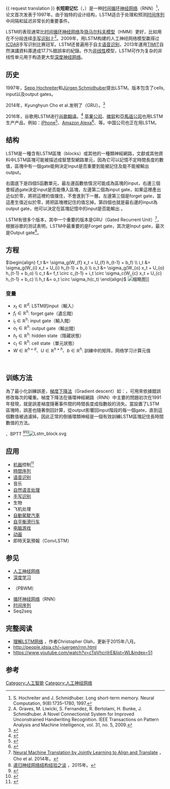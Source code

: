 {{NoteTA
|G1 = Computer
|1 = zh-cn:变量; zh-tw:變數; zh-hk:變數;
|2 = zh-cn:网络; zh-tw:網路;
|3 = zh-cn:识别; zh-tw:辨識;
}}

{{机器学习导航栏}}
{{ request translation }}
'''长短期记忆'''（{{lang-en|Long Short-Term Memory}}，{{lang|en|LSTM}}）是一种[[循环神经网络|时间循环神经网络]]（RNN）<ref>S. Hochreiter and J. Schmidhuber. Long short-term memory. Neural Computation, 9(8):1735–1780, 1997.</ref>，论文首次发表于1997年。由于独特的设计结构，LSTM适合于处理和预测[[时间序列|时间序列]]中间隔和延迟非常长的重要事件。

LSTM的表现通常比[[循环神经网络|时间循环神经网络]]及[[隐马尔科夫模型|隐马尔科夫模型]]（HMM）更好，比如用在不分段连续[[手写识别|手写识别]]上<ref>A. Graves, M. Liwicki, S. Fernandez, R. Bertolami, H. Bunke, J. Schmidhuber. A Novel Connectionist System for Improved Unconstrained Handwriting Recognition. IEEE Transactions on Pattern Analysis and Machine Intelligence, vol. 31, no. 5, 2009.</ref>。2009年，用LSTM构建的人工神经网络模型赢得过[[ICDAR|ICDAR]]手写识别比赛冠军。LSTM还普遍用于自主[[语音识别|语音识别]]，2013年運用[[TIMIT|TIMIT]]自然演講資料庫達成17.7%錯誤率的紀錄。作为[[非线性|非线性]]模型，LSTM可作为复杂的非线性单元用于构造更大型[[深度学习|深度神经网络]]。

== 历史 ==
1997年，[[Sepp_Hochreiter|Sepp Hochreiter]]和[[Jürgen_Schmidhuber|Jürgen Schmidhuber]]提出LSTM。版本包含了cells, input以及output gates。

2014年，Kyunghyun Cho et al.发明了{{Internal link helper/en|Gated recurrent unit|Gated recurrent unit}}（GRU）。<ref>{{Cite journal|title=Learning Phrase Representations using RNN Encoder-Decoder for Statistical Machine Translation|url=http://arxiv.org/abs/1406.1078|last=Cho|first=Kyunghyun|last2=van Merrienboer|first2=Bart|date=2014-09-02|journal=arXiv:1406.1078 [cs, stat]|last3=Gulcehre|first3=Caglar|last4=Bahdanau|first4=Dzmitry|last5=Bougares|first5=Fethi|last6=Schwenk|first6=Holger|last7=Bengio|first7=Yoshua|access-date=2020-02-11|archive-date=2022-02-08|archive-url=https://web.archive.org/web/20220208192330/https://arxiv.org/abs/1406.1078|dead-url=no}}</ref>

2016年，谷歌用LSTM进行[[谷歌翻译|谷歌翻译]]。<ref>{{Cite journal|title=Google's Neural Machine Translation System: Bridging the Gap between Human and Machine Translation|url=http://arxiv.org/abs/1609.08144|last=Wu|first=Yonghui|last2=Schuster|first2=Mike|date=2016-10-08|journal=arXiv:1609.08144 [cs]|last3=Chen|first3=Zhifeng|last4=Le|first4=Quoc V.|last5=Norouzi|first5=Mohammad|last6=Macherey|first6=Wolfgang|last7=Krikun|first7=Maxim|last8=Cao|first8=Yuan|last9=Gao|first9=Qin|access-date=2020-02-11|archive-date=2021-01-14|archive-url=https://web.archive.org/web/20210114150631/https://arxiv.org/abs/1609.08144|dead-url=no}}</ref> [[苹果公司|苹果公司]]、[[微软|微软]]和[[亞馬遜公司|亞馬遜公司]]也用LSTM生产产品，例如：[[iPhone|iPhone]]<ref>{{Cite web|title=Apple’s Machines Can Learn Too|url=https://www.theinformation.com/articles/apples-machines-can-learn-too|accessdate=2020-02-11|last=Amir@theinformation.cOm|work=The Information|archive-date=2021-01-15|archive-url=https://web.archive.org/web/20210115175905/https://www.theinformation.com/articles/apples-machines-can-learn-too|dead-url=no}}</ref>、[[Amazon_Alexa|Amazon Alexa]]<ref>{{Cite web|title=Bringing the Magic of Amazon AI and Alexa to Apps on AWS. - All Things Distributed|url=https://www.allthingsdistributed.com/2016/11/amazon-ai-and-alexa-for-all-aws-apps.html|accessdate=2020-02-11|work=www.allthingsdistributed.com|archive-date=2019-04-01|archive-url=https://web.archive.org/web/20190401134207/https://www.allthingsdistributed.com/2016/11/amazon-ai-and-alexa-for-all-aws-apps.html|dead-url=no}}</ref>、等。中国公司也正在用LSTM。

==结构==
LSTM是一種含有LSTM區塊（blocks）或其他的一種類神經網路，文獻或其他資料中LSTM區塊可能被描述成智慧型網路單元，因為它可以記憶不定時間長度的數值，區塊中有一個gate能夠決定input是否重要到能被記住及能不能被輸出output。

右圖底下是四個S函數單元，最左邊函數依情況可能成為區塊的input，右邊三個會經過gate決定input是否能傳入區塊，左邊第二個為input gate，如果這裡產出近似於零，將把這裡的值擋住，不會進到下一層。左邊第三個是forget gate，當這產生值近似於零，將把區塊裡記住的值忘掉。第四個也就是最右邊的input為output gate，他可以決定在區塊記憶中的input是否能輸出 。

LSTM有很多个版本，其中一个重要的版本是GRU（Gated Recurrent Unit）<ref>[http://www.iclr.cc/lib/exe/fetch.php?media=iclr2015:bahdanau-iclr2015.pdf Neural Machine Translation by Jointly Learning to Align and Translate] {{Wayback|url=http://www.iclr.cc/lib/exe/fetch.php?media=iclr2015:bahdanau-iclr2015.pdf |date=20160310113559 }}，Cho et al. 2014年。</ref>，根据谷歌的测试表明，LSTM中最重要的是Forget gate，其次是Input gate，最次是Output gate<ref>[http://jmlr.org/proceedings/papers/v37/jozefowicz15.pdf 递归神经网络结构经验之谈] {{Wayback|url=http://jmlr.org/proceedings/papers/v37/jozefowicz15.pdf |date=20170329161943 }}，2015年。</ref>。

== 方程 ==
<math>
\begin{align}
f_t &= \sigma_g(W_{f} x_t + U_{f} h_{t-1} + b_f) \\
i_t &= \sigma_g(W_{i} x_t + U_{i} h_{t-1} + b_i) \\
o_t &= \sigma_g(W_{o} x_t + U_{o} h_{t-1} + b_o) \\
c_t &= f_t \circ c_{t-1} + i_t \circ \sigma_c(W_{c} x_t + U_{c} h_{t-1} + b_c) \\
h_t &= o_t \circ \sigma_h(c_t)
\end{align}
</math>
[[File:Long_Short_Term_Memory.png|缩略图]]]]

=== 变量 ===
*<math>x_t \in \mathbb{R}^{d}</math>: LSTM的input（輸入）
*<math>f_t \in \mathbb{R}^{h}</math>: forget gate（遺忘閥）
*<math>i_t \in \mathbb{R}^{h}</math>: input gate（輸入閥）
*<math>o_t \in \mathbb{R}^{h}</math>: output gate（輸出閥）
*<math>h_t \in \mathbb{R}^{h}</math>: hidden state（隱藏狀態）
*<math>c_t \in \mathbb{R}^{h}</math>: cell state（單元狀態）
*<math>W \in \mathbb{R}^{h \times d}</math>、<math>U \in \mathbb{R}^{h \times h} </math>、<math>b \in \mathbb{R}^{h}</math>: 訓練中的矩阵，网络学习计算元值

<br />

==训练方法==
為了最小化訓練誤差，[[梯度下降法|梯度下降法]]（Gradient descent）如：{{tsl|en|Backpropagation through time|應用時序性倒傳遞演算法}}，可用來依據錯誤修改每次的權重。梯度下降法在循環神經網路（RNN）中主要的問題初次在1991年發現，就是誤差梯度隨著事件間的時間長度成指數般的消失。當設置了LSTM 區塊時，誤差也隨著倒回計算，從output影響回input階段的每一個gate，直到這個數值被過濾掉。因此正常的倒循環類神經是一個有效訓練LSTM區塊記住長時間數值的方法。

{{Internal link helper/en|Backpropagation through time|Backpropagation through time}}、BPTT <ref>{{Cite web|title=Problem Set 8|url=https://cos485.github.io/2019/04/24/pset8.html|accessdate=2020-02-11|date=2019-04-24|work=COS 485 Neural Networks: Theory and Applications|language=en}}</ref><ref>{{Cite web|title=Recurrent Neural Networks|url=https://nlp.cs.princeton.edu/cos484/lectures/lec9.pdf|accessdate=|author=Danqi Chen|date=|format=|publisher=|language=|archive-date=2020-09-02|archive-url=https://web.archive.org/web/20200902225927/https://nlp.cs.princeton.edu/cos484/lectures/lec9.pdf|dead-url=no}}</ref>[[Image:Lstm_block.svg|thumb]]
==应用==

* [[机器|机器]]控制<ref>{{Cite book|chapter=2006 IEEE/RSJ International Conference on Intelligent Robots and Systems : Beijing, China, 9-13 October 2006.|url=https://www.worldcat.org/oclc/812612388|publisher=IEEE|date=2006|location=Piscataway, NJ|isbn=1-4244-0258-1|oclc=812612388|last=Institute of Electrical and Electronics Engineers.}}</ref>
* [[時間序列|時間序列]]
* [[语音识别|语音识别]]
* 音乐
* [[自然语言处理|自然语言处理]]
* [[手写识别|手写识别]]
* 生物
* 飞机处理
* [[自動駕駛汽車|自動駕駛汽車]]
* [[自平衡滑行车|自平衡滑行车]]
* [[电脑游戏|电脑游戏]]
* [[动画|动画]]
* 即時天氣預報（ConvLSTM）

==参见==
* [[人工神经网络|人工神经网络]]
*[[深度学习|深度学习]]
* {{tsl|en|Prefrontal Cortex Basal Ganglia Working Memory|前额叶皮质基底节工作记忆}}（PBWM）
* [[循环神经网络|循环神经网络]]（RNN）
* [[时间序列|时间序列]]
*Seq2seq

==完整阅读==
* [http://colah.github.io/posts/2015-08-Understanding-LSTMs/ 理解LSTM网络] {{Wayback|url=http://colah.github.io/posts/2015-08-Understanding-LSTMs/ |date=20210523001042 }}，作者Christopher Olah，更新于2015年八月。
* http://people.idsia.ch/~juergen/rnn.html {{Wayback|url=http://people.idsia.ch/~juergen/rnn.html |date=20210505202602 }}
* https://www.youtube.com/watch?v=cTqVhcrilrE&list=WL&index=51

==参考==
{{reflist}}

[[Category:人工智能|Category:人工智能]]
[[Category:人工神经网络|Category:人工神经网络]]